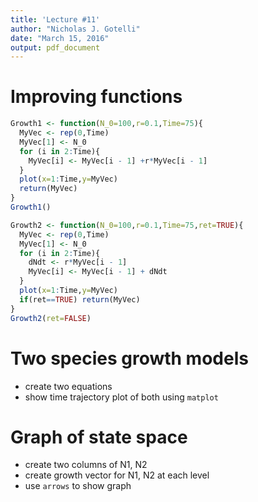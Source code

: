 ---
title: 'Lecture #11'
author: "Nicholas J. Gotelli"
date: "March 15, 2016"
output: pdf_document
---

# Improving functions

```{r}
Growth1 <- function(N_0=100,r=0.1,Time=75){
  MyVec <- rep(0,Time)
  MyVec[1] <- N_0
  for (i in 2:Time){
    MyVec[i] <- MyVec[i - 1] +r*MyVec[i - 1]
  }
  plot(x=1:Time,y=MyVec)
  return(MyVec)
}
Growth1()
```

```{r}
Growth2 <- function(N_0=100,r=0.1,Time=75,ret=TRUE){
  MyVec <- rep(0,Time)
  MyVec[1] <- N_0
  for (i in 2:Time){
    dNdt <- r*MyVec[i - 1] 
    MyVec[i] <- MyVec[i - 1] + dNdt
  }
  plot(x=1:Time,y=MyVec)
  if(ret==TRUE) return(MyVec)
}
Growth2(ret=FALSE)
```

# Two species growth models
- create two equations
- show time trajectory plot of both using `matplot`

# Graph of state space
- create two columns of N1, N2
- create growth vector for N1, N2 at each level
- use `arrows` to show graph
